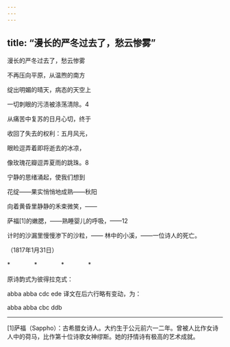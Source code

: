 ```yaml
---
---
---
```

title: “漫长的严冬过去了，愁云惨雾”
---




漫长的严冬过去了，愁云惨雾

不再压向平原，从温煦的南方

绽出明媚的晴天，病态的天空上

一切刺眼的污渍被涤荡清除。4





从痛苦中复苏的日月心切，终于

收回了失去的权利：五月风光，

眼睑逗弄着即将逝去的冰凉，

像玫瑰花瓣逗弄夏雨的跳珠。8





宁静的思绪涌起，使我们想到

花绽——果实悄悄地成熟——秋阳

向着黄昏里静静的禾束微笑，——



萨福[1]的嫩腮，——熟睡婴儿的呼吸，——12

计时的沙漏里慢慢渗下的沙粒，—— 林中的小溪，——一位诗人的死亡。

（1817年1月31日）

*　　　　*　　　　*　　　　*

原诗韵式为彼得拉克式：

abba abba cdc ede 译文在后六行略有变动，为：

abba abba cbc ddb



* * *



[1]萨福（Sappho）：古希腊女诗人。大约生于公元前六一二年。曾被人比作女诗人中的荷马，比作第十位诗歌女神缪斯。她的抒情诗有极高的艺术成就。